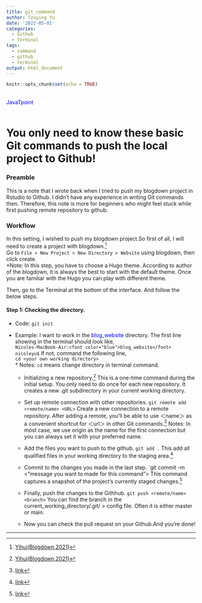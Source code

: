 ```yaml
---
title: git_command
author: Tzuying Yu
date: '2022-05-01'
categories:
  - Github
  - Terminal
tags:
  - command
  - github
  - terminal
output: html_document
---
```


```r
knitr::opts_chunk$set(echo = TRUE)
```

<font color="blue">  
JavaTpoint <br>  
</font> 

# You only need to know these basic Git commands to push the local project to Github!

### Preamble
This is a note that I wrote back when I tried to push my blogdown project in Rstudio to Github. I didn't have any experience in writing Git commands then. Therefore, this note is more for beginners who might feel stuck while first pushing remote repository to github.

### Workflow 
In this setting, I wished to push my blogdown project.So first of all, I will need to create a project with blogdown.[^1]\
Go to `File > New Project > New Directory > Website` using blogdown, then click create.\
\*Note: In this step, you have to choose a Hugo theme. According to author of the blogdown, it is always the best to start with the default theme. Once you are familiar with the Hugo you can play with different theme.\

Then, go to the Terminal at the bottom of the interface. And follow the below steps.\

#### Step 1: Checking the directory.
* Code: `git init`
* Example: I want to work in the <font color="blue">blog_website</font> directory. The first line showing in the terminal should look like,\
`Nicoles-MacBook-Air:<font color="blue">blog_website</font> nicoleyu$`
If not, command the following line,\
`cd <your own working directory>`\
\* Notes: `cd` means change directory in terminal command.
  
  - Initializing a new repository.[^1]
  This is a one-time command during the initial setup. You only need to do once for each new repository. It creates a new .git subdirectory in your current working directory.
  
  -  Set up remote connection with other repositories.
  `git remote add <remote/name> <URL>`
  Create a new connection to a remote repository. After adding a remote, you’ll be able to use ＜name＞ as a convenient shortcut for ＜url＞ in other Git commands.[^2]
  Notes: In most case, we use origin as the name for the first connection but you can always set it with your preferred name. 
  
  - Add the files you want to push to the github.
  `git add .`
  This add all qualified files in your working directory to the staging area.[^3]
  
  - Commit to the changes you made in the last step.
  `git commit -m <"message you want to made for this command">
  This command captures a snapshot of the project's currently staged changes.[^4] 
  - Finally, push the changes to the Githhub.
  `git push <remote/name> <branch>`
  You can find the branch in the current_working_directory/.git/ > config file.
  Often it is either master or main. 
  
  - Now you can check the pull request on your Github.And you're done!
  
  



***
[^1]: [Yihui(Blogdown,2021)](https://bookdown.org/yihui/blogdown/a-quick-example.html#create-project)
[^2]:[link](https://www.atlassian.com/git/tutorials/setting-up-a-repository)
[^2]: [link](https://www.atlassian.com/git/tutorials/syncing)
[^3]:[link](https://www.atlassian.com/git/tutorials/saving-changes)
[^4]:[link](https://www.atlassian.com/git/tutorials/saving-changes/git-commit)